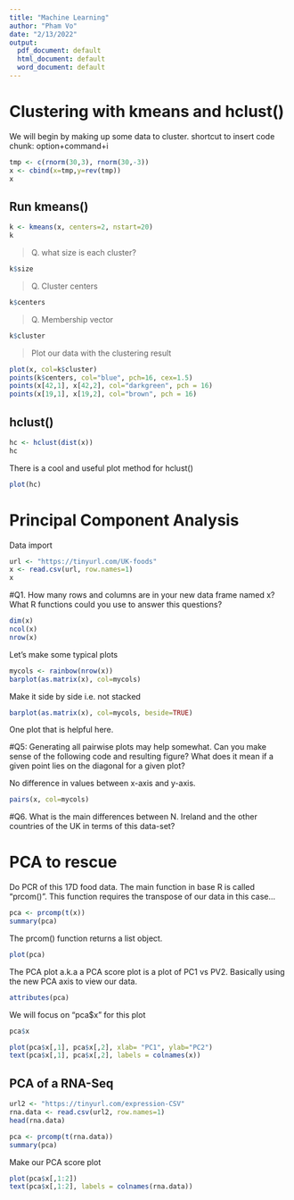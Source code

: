 ```yaml
---
title: "Machine Learning"
author: "Pham Vo"
date: "2/13/2022"
output:
  pdf_document: default
  html_document: default
  word_document: default
---
```


# Clustering with kmeans and hclust()

We will begin by making up some data to cluster.
shortcut to insert code chunk: option+command+i

```r
tmp <- c(rnorm(30,3), rnorm(30,-3))
x <- cbind(x=tmp,y=rev(tmp))
x
```

## Run kmeans()
```r
k <- kmeans(x, centers=2, nstart=20)
k
```
> Q. what size is each cluster?

```r
k$size
```

> Q. Cluster centers

```r
k$centers
```

> Q. Membership vector

```r
k$cluster
```

> Plot our data with the clustering result 

```r
plot(x, col=k$cluster)
points(k$centers, col="blue", pch=16, cex=1.5)
points(x[42,1], x[42,2], col="darkgreen", pch = 16)
points(x[19,1], x[19,2], col="brown", pch = 16)
```

## hclust()

```r
hc <- hclust(dist(x))
hc
```
There is a cool and useful plot method for hclust()

```r
plot(hc)
```

# Principal Component Analysis
Data import

```r
url <- "https://tinyurl.com/UK-foods"
x <- read.csv(url, row.names=1)
x
```
#Q1. How many rows and columns are in your new data frame named x? What R functions could you use to answer this questions?

```r
dim(x)
ncol(x)
nrow(x)
```


Let's make some typical plots

```r
mycols <- rainbow(nrow(x))
barplot(as.matrix(x), col=mycols)
```

Make it side by side i.e. not stacked

```r
barplot(as.matrix(x), col=mycols, beside=TRUE)
```

One plot that is helpful here.

#Q5: Generating all pairwise plots may help somewhat. Can you make sense of the following code and resulting figure? What does it mean if a given point lies on the diagonal for a given plot?

No difference in values between x-axis and y-axis.

```r
pairs(x, col=mycols)
```

#Q6. What is the main differences between N. Ireland and the other countries of the UK in terms of this data-set?


# PCA to rescue 

Do PCR of this 17D food data. The main function in base R is called "prcom()". This function requires the transpose of our data in this case...

```r
pca <- prcomp(t(x))
summary(pca)
```

The prcom() function returns a list object. 

```r
plot(pca)
```

The PCA plot a.k.a a PCA score plot is a plot of PC1 vs PV2. Basically using the new PCA axis to view our data.

```r
attributes(pca)
```

We will focus on "pca$x" for this plot 

```r
pca$x
```

```r
plot(pca$x[,1], pca$x[,2], xlab= "PC1", ylab="PC2")
text(pca$x[,1], pca$x[,2], labels = colnames(x))
```
## PCA of a RNA-Seq

```r
url2 <- "https://tinyurl.com/expression-CSV"
rna.data <- read.csv(url2, row.names=1)
head(rna.data)
```

```r
pca <- prcomp(t(rna.data))
summary(pca)
```
Make our PCA score plot
```r
plot(pca$x[,1:2])
text(pca$x[,1:2], labels = colnames(rna.data))
```


